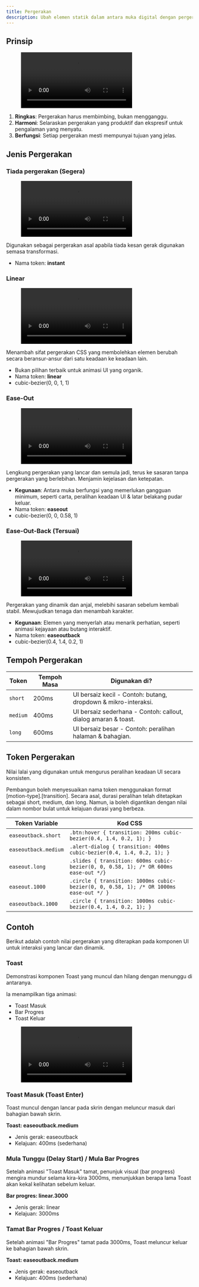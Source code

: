 ```yaml
---
title: Pergerakan
description: Ubah elemen statik dalam antara muka digital dengan pergerakan yang bermakna dan interaksi yang memberikan maklum balas jelas kepada pengguna.
---
```



## Prinsip

<figure>
  <video controls="true" allowfullscreen="true">
    <source src={s3("/design/motion-principle.mov")} type="video/mp4" />
  </video>
</figure>

1. **Ringkas**: Pergerakan harus membimbing, bukan mengganggu.
2. **Harmoni**: Selaraskan pergerakan yang produktif dan ekspresif untuk pengalaman yang menyatu.
3. **Berfungsi**: Setiap pergerakan mesti mempunyai tujuan yang jelas.

## Jenis Pergerakan

### Tiada pergerakan (Segera)

<figure>
  <video controls="true" allowfullscreen="true">
    <source src={s3("/design/motion-type-instant.mov")} type="video/mp4" />
  </video>
</figure>

Digunakan sebagai pergerakan asal apabila tiada kesan gerak digunakan semasa transformasi.

- Nama token: **instant**

### Linear

<figure>
  <video controls="true" allowfullscreen="true">
    <source src={s3("/design/motion-type-linear.mov")} type="video/mp4" />
  </video>
</figure>

Menambah sifat pergerakan CSS yang membolehkan elemen berubah secara beransur-ansur dari satu keadaan ke keadaan lain.

- Bukan pilihan terbaik untuk animasi UI yang organik.
- Nama token: **linear**
- cubic-bezier(0, 0, 1, 1)

### Ease-Out

<figure>
  <video controls="true" allowfullscreen="true">
    <source src={s3("/design/motion-type-easeout.mov")} type="video/mp4" />
  </video>
</figure>

Lengkung pergerakan yang lancar dan semula jadi, terus ke sasaran tanpa pergerakan yang berlebihan. Menjamin kejelasan dan ketepatan.

- **Kegunaan**: Antara muka berfungsi yang memerlukan gangguan minimum, seperti carta, peralihan keadaan UI & latar belakang pudar keluar.
- Nama token: **easeout**
- cubic-bezier(0, 0, 0.58, 1)

### Ease-Out-Back (Tersuai)

<figure>
  <video controls="true" allowfullscreen="true">
    <source src={s3("/design/motion-type-easeoutback.mov")} type="video/mp4" />
  </video>
</figure>

Pergerakan yang dinamik dan anjal, melebihi sasaran sebelum kembali stabil. Mewujudkan tenaga dan menambah karakter.

- **Kegunaan**: Elemen yang menyerlah atau menarik perhatian, seperti animasi kejayaan atau butang interaktif.
- Nama token: **easeoutback**
- cubic-bezier(0.4, 1.4, 0.2, 1)

## Tempoh Pergerakan

| Token    | Tempoh Masa | Digunakan di?                                                  |
| -------- | ----------- | -------------------------------------------------------------- |
| `short`  | 200ms       | UI bersaiz kecil - Contoh: butang, dropdown & mikro-interaksi. |
| `medium` | 400ms       | UI bersaiz sederhana - Contoh: callout, dialog amaran & toast. |
| `long`   | 600ms       | UI bersaiz besar - Contoh: peralihan halaman & bahagian.       |

## Token Pergerakan

Nilai lalai yang digunakan untuk mengurus peralihan keadaan UI secara konsisten.

Pembangun boleh menyesuaikan nama token menggunakan format [motion-type].[transition]. Secara asal, durasi peralihan telah ditetapkan sebagai short, medium, dan long. Namun, ia boleh digantikan dengan nilai dalam nombor bulat untuk kelajuan durasi yang berbeza.

| Token Variable       | Kod CSS                                                                                |
| -------------------- | -------------------------------------------------------------------------------------- |
| `easeoutback.short`  | `.btn:hover { transition: 200ms cubic-bezier(0.4, 1.4, 0.2, 1); }`                     |
| `easeoutback.medium` | `.alert-dialog { transition: 400ms cubic-bezier(0.4, 1.4, 0.2, 1); }`                  |
| `easeout.long`       | `.slides { transition: 600ms cubic-bezier(0, 0, 0.58, 1); /* OR 600ms ease-out */}`    |
| `easeout.1000`       | `.circle { transition: 1000ms cubic-bezier(0, 0, 0.58, 1); /* OR 1000ms ease-out */ }` |
| `easeoutback.1000`   | `.circle { transition: 1000ms cubic-bezier(0.4, 1.4, 0.2, 1); }`                       |

## Contoh

Berikut adalah contoh nilai pergerakan yang diterapkan pada komponen UI untuk interaksi yang lancar dan dinamik.

### Toast

Demonstrasi komponen Toast yang muncul dan hilang dengan menunggu di antaranya.

Ia menampilkan tiga animasi:

- Toast Masuk
- Bar Progres
- Toast Keluar

<figure>
  <video controls="true" allowfullscreen="true">
    <source src={s3("/design/toast-animation-example.mov")} type="video/mp4" />
  </video>
</figure>

### Toast Masuk (Toast Enter)

Toast muncul dengan lancar pada skrin dengan meluncur masuk dari bahagian bawah skrin.

**Toast: easeoutback.medium**

- Jenis gerak: easeoutback
- Kelajuan: 400ms (sederhana)

### Mula Tunggu (Delay Start) / Mula Bar Progres

Setelah animasi "Toast Masuk" tamat, penunjuk visual (bar progress) mengira mundur selama kira-kira 3000ms, menunjukkan berapa lama Toast akan kekal kelihatan sebelum keluar.

**Bar progres: linear.3000**

- Jenis gerak: linear
- Kelajuan: 3000ms

### Tamat Bar Progres / Toast Keluar

Setelah animasi "Bar Progres" tamat pada 3000ms, Toast meluncur keluar ke bahagian bawah skrin.

**Toast: easeoutback.medium**

- Jenis gerak: easeoutback
- Kelajuan: 400ms (sederhana)
